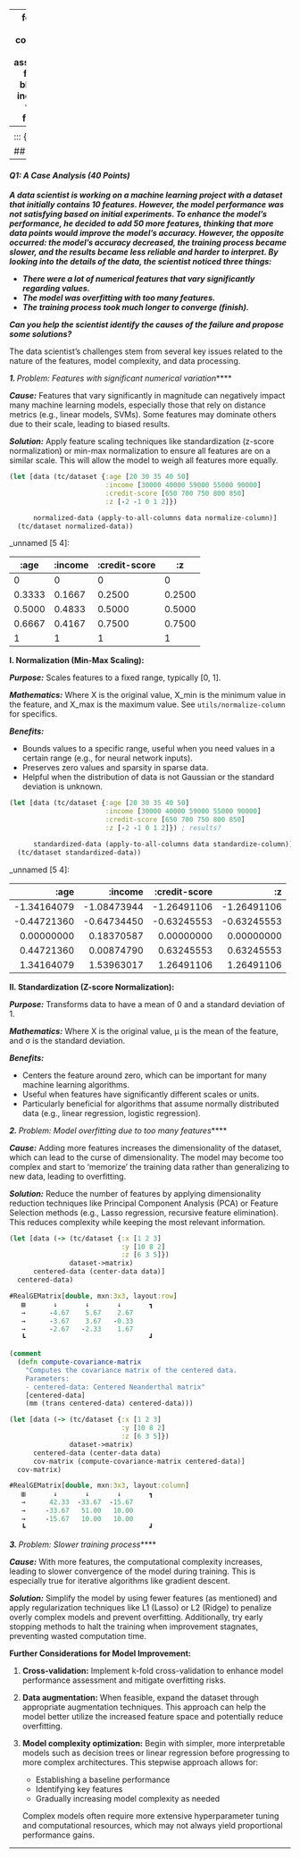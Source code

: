 
---
format:
  html: {toc: true, toc-depth: 3, theme: cosmo, number-sections: false, output-file: assignments.hw1.q1.html}
fontsize: 0.9em
code-block-background: true
include-in-header: {text: '<link rel = "icon" href = "data:," />'}
toc-title-numbers: false
number-depth: 0

---
<style></style><style>.printedClojure .sourceCode {
  background-color: transparent;
  border-style: none;
}
</style><style>.clay-limit-image-width .clay-image {max-width: 100%}
.clay-side-by-side .sourceCode {margin: 0}
.clay-side-by-side {margin: 1em 0}
</style>
<script src="assignments.hw1.q1_files/md-default0.js" type="text/javascript"></script><script src="assignments.hw1.q1_files/md-default1.js" type="text/javascript"></script>

::: {.sourceClojure}
```clojure
(ns assignments.hw1.q1
  (:require
   [assignments.hw1.utils :refer :all]
   [tablecloth.api :as tc]))
```
:::


## Question 1
---

#### *Q1: A Case Analysis (40 Points)*

***A data scientist is working on a machine learning project with a dataset that initially contains 10 features. However, the model performance was not satisfying based on initial experiments. To enhance the model's performance, he decided to add 50 more features, thinking that more data points would improve the model's accuracy. However, the opposite occurred: the model's accuracy decreased, the training process became slower, and the results became less reliable and harder to interpret. By looking into the details of the data, the scientist noticed three things:***

- ***There were a lot of numerical features that vary significantly regarding values.***
- ***The model was overfitting with too many features.***
- ***The training process took much longer to converge (finish).***

***Can you help the scientist identify the causes of the failure and propose some solutions?***

The data scientist's challenges stem from several key issues related to the nature of the features, model complexity, and data processing.

***1. **Problem: Features with significant numerical variation*****

***Cause:*** Features that vary significantly in magnitude can negatively impact many machine learning models, especially those that rely on distance metrics (e.g., linear models, SVMs). Some features may dominate others due to their scale, leading to biased results.
  
 ***Solution:*** Apply feature scaling techniques like standardization (z-score normalization) or min-max normalization to ensure all features are on a similar scale. This will allow the model to weigh all features more equally.


::: {.sourceClojure}
```clojure
(let [data (tc/dataset {:age [20 30 35 40 50]
                        :income [30000 40000 59000 55000 90000]
                        :credit-score [650 700 750 800 850]
                        :z [-2 -1 0 1 2]})

      normalized-data (apply-to-all-columns data normalize-column)]
  (tc/dataset normalized-data))
```
:::


::: {.clay-dataset}
_unnamed [5 4]:

|   :age | :income | :credit-score |     :z |
|--------|---------|---------------|--------|
|      0 |       0 |             0 |      0 |
| 0.3333 |  0.1667 |        0.2500 | 0.2500 |
| 0.5000 |  0.4833 |        0.5000 | 0.5000 |
| 0.6667 |  0.4167 |        0.7500 | 0.7500 |
|      1 |       1 |             1 |      1 |


:::


**I. Normalization (Min-Max Scaling):**

***Purpose:*** Scales features to a fixed range, typically [0, 1].

  ***Mathematics:***
  Where X is the original value, X_min is the minimum value in the feature, and X_max is the maximum value. See `utils/normalize-column` for specifics.

  ***Benefits:***
  
   - Bounds values to a specific range, useful when you need values in a certain range (e.g., for neural network inputs).
   - Preserves zero values and sparsity in sparse data.
   - Helpful when the distribution of data is not Gaussian or the standard deviation is unknown.


::: {.sourceClojure}
```clojure
(let [data (tc/dataset {:age [20 30 35 40 50]
                        :income [30000 40000 59000 55000 90000]
                        :credit-score [650 700 750 800 850]
                        :z [-2 -1 0 1 2]}) ; results?

      standardized-data (apply-to-all-columns data standardize-column)]
  (tc/dataset standardized-data))
```
:::


::: {.clay-dataset}
_unnamed [5 4]:

|        :age |     :income | :credit-score |          :z |
|------------:|------------:|--------------:|------------:|
| -1.34164079 | -1.08473944 |   -1.26491106 | -1.26491106 |
| -0.44721360 | -0.64734450 |   -0.63245553 | -0.63245553 |
|  0.00000000 |  0.18370587 |    0.00000000 |  0.00000000 |
|  0.44721360 |  0.00874790 |    0.63245553 |  0.63245553 |
|  1.34164079 |  1.53963017 |    1.26491106 |  1.26491106 |


:::


**II. Standardization (Z-score Normalization):**

***Purpose:*** Transforms data to have a mean of 0 and a standard deviation of 1.

***Mathematics:***
Where X is the original value, μ is the mean of the feature, and σ is the standard deviation.

***Benefits:***

- Centers the feature around zero, which can be important for many machine learning algorithms.
- Useful when features have significantly different scales or units.
- Particularly beneficial for algorithms that assume normally distributed data (e.g., linear regression, logistic regression).

***2. **Problem: Model overfitting due to too many features*****

***Cause:*** Adding more features increases the dimensionality of the dataset, which can lead to the curse of dimensionality. The model may become too complex and start to 'memorize' the training data rather than generalizing to new data, leading to overfitting.

 ***Solution:*** Reduce the number of features by applying dimensionality reduction techniques like Principal Component Analysis (PCA) or Feature Selection methods (e.g., Lasso regression, recursive feature elimination). This reduces complexity while keeping the most relevant information.


::: {.sourceClojure}
```clojure
(let [data (-> (tc/dataset {:x [1 2 3]
                            :y [10 8 2]
                            :z [6 3 5]})
               dataset->matrix)
      centered-data (center-data data)]
  centered-data)
```
:::



::: {.printedClojure}
```clojure
#RealGEMatrix[double, mxn:3x3, layout:row]
   ▤       ↓       ↓       ↓       ┓    
   →      -4.67    5.67    2.67         
   →      -3.67    3.67   -0.33         
   →      -2.67   -2.33    1.67         
   ┗                               ┛    


```
:::



::: {.sourceClojure}
```clojure
(comment
  (defn compute-covariance-matrix
    "Computes the covariance matrix of the centered data.
    Parameters:
    - centered-data: Centered Neanderthal matrix"
    [centered-data]
    (mm (trans centered-data) centered-data)))
```
:::



::: {.sourceClojure}
```clojure
(let [data (-> (tc/dataset {:x [1 2 3]
                            :y [10 8 2]
                            :z [6 3 5]})
               dataset->matrix)
      centered-data (center-data data)
      cov-matrix (compute-covariance-matrix centered-data)]
  cov-matrix)
```
:::



::: {.printedClojure}
```clojure
#RealGEMatrix[double, mxn:3x3, layout:column]
   ▥       ↓       ↓       ↓       ┓    
   →      42.33  -33.67  -15.67         
   →     -33.67   51.00   10.00         
   →     -15.67   10.00   10.00         
   ┗                               ┛    


```
:::


***3. **Problem: Slower training process*****

***Cause:*** With more features, the computational complexity increases, leading to slower convergence of the model during training. This is especially true for iterative algorithms like gradient descent.

 ***Solution:*** Simplify the model by using fewer features (as mentioned) and apply regularization techniques like L1 (Lasso) or L2 (Ridge) to penalize overly complex models and prevent overfitting. Additionally, try early stopping methods to halt the training when improvement stagnates, preventing wasted computation time.

**Further Considerations for Model Improvement:**

1. **Cross-validation:** Implement k-fold cross-validation to enhance model performance assessment and mitigate overfitting risks.

2. **Data augmentation:** When feasible, expand the dataset through appropriate augmentation techniques. This approach can help the model better utilize the increased feature space and potentially reduce overfitting.

3. **Model complexity optimization:** Begin with simpler, more interpretable models such as decision trees or linear regression before progressing to more complex architectures. This stepwise approach allows for:
   - Establishing a baseline performance
   - Identifying key features
   - Gradually increasing model complexity as needed
   
   Complex models often require more extensive hyperparameter tuning and computational resources, which may not always yield proportional performance gains.


```{=html}
<div style="background-color:grey;height:2px;width:100%;"></div>
```



```{=html}
<div></div>
```
